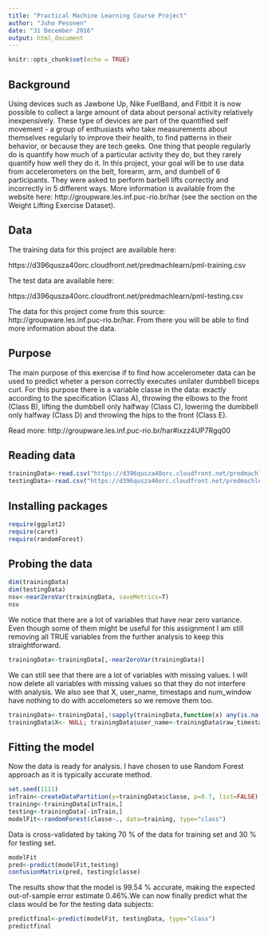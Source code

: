 ---
title: "Practical Machine Learning Course Project"
author: "Juho Pesonen"
date: "31 December 2016"
output: html_document
---

```{r setup, include=FALSE}
knitr::opts_chunk$set(echo = TRUE)
```

## Background

Using devices such as Jawbone Up, Nike FuelBand, and Fitbit it is now possible to collect a large amount of data about personal activity relatively inexpensively. These type of devices are part of the quantified self movement - a group of enthusiasts who take measurements about themselves regularly to improve their health, to find patterns in their behavior, or because they are tech geeks. One thing that people regularly do is quantify how much of a particular activity they do, but they rarely quantify how well they do it. In this project, your goal will be to use data from accelerometers on the belt, forearm, arm, and dumbell of 6 participants. They were asked to perform barbell lifts correctly and incorrectly in 5 different ways. More information is available from the website here: http://groupware.les.inf.puc-rio.br/har (see the section on the Weight Lifting Exercise Dataset).

## Data

The training data for this project are available here:

https://d396qusza40orc.cloudfront.net/predmachlearn/pml-training.csv

The test data are available here:

https://d396qusza40orc.cloudfront.net/predmachlearn/pml-testing.csv

The data for this project come from this source: http://groupware.les.inf.puc-rio.br/har. From there you will be able to find more information about the data. 

## Purpose
The main purpose of this exercise if to find how accelerometer data can be used to predict wheter a person correctly executes unilater dumbbell biceps curl. For this purpose there is a variable classe in the data: exactly according to the specification (Class A), throwing the elbows to the front (Class B), lifting the dumbbell only halfway (Class C), lowering the dumbbell only halfway (Class D) and throwing the hips to the front (Class E).

Read more: http://groupware.les.inf.puc-rio.br/har#ixzz4UP7Rgq00

## Reading data

```{r}
trainingData<-read.csv("https://d396qusza40orc.cloudfront.net/predmachlearn/pml-training.csv")
testingData<-read.csv("https://d396qusza40orc.cloudfront.net/predmachlearn/pml-testing.csv")
```

## Installing packages
```{r}
require(ggplot2)
require(caret)
require(randomForest)
```

## Probing the data

```{r}
dim(trainingData)
dim(testingData)
nsv<-nearZeroVar(trainingData, saveMetrics=T)
nsv
```

We notice that there are a lot of variables that have near zero variance. Even though some of them might be useful for this assignment I am still removing all TRUE variables from the further analysis to keep this straightforward.

```{r}
trainingData<-trainingData[,-nearZeroVar(trainingData)]
```

We can still see that there are a lot of variables with missing values. I will now delete all variables with missing values so that they do not interfere with analysis. We also see that X, user_name, timestaps and num_window have nothing to do with accelometers so we remove them too.

```{r}
trainingData<-trainingData[,!sapply(trainingData,function(x) any(is.na(x)))]
trainingData$X<- NULL; trainingData$user_name<-trainingData$raw_timestamp_part_1<-trainingData$raw_timestamp_part_2<-trainingData$cvtd_timestamp<-trainingData$num_window<-NULL
```

## Fitting the model
Now the data is ready for analysis. I have chosen to use Random Forest approach as it is typically accurate method.

```{r}
set.seed(1111)
inTrain<-createDataPartition(y=trainingData$classe, p=0.7, list=FALSE)
training<-trainingData[inTrain,]
testing<-trainingData[-inTrain,]
modelFit<-randomForest(classe~., data=training, type="class")
```

Data is cross-validated by taking 70 % of the data for training set and 30 % for testing set.

```{r}
modelFit
pred<-predict(modelFit,testing)
confusionMatrix(pred, testing$classe)
```

The results show that the model is 99.54 % accurate, making the expected out-of-sample error estimate 0.46%.We can now finally predict what the class would be for the testing data subjects:

```{r}
predictfinal<-predict(modelFit, testingData, type="class")
predictfinal
```
